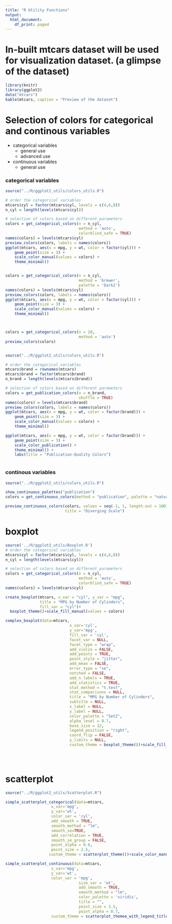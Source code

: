 ```yaml
---
title: "R Utility Functions"
output:
  html_document:
    df_print: paged
---
```


# In-built mtcars dataset will be used for visualization dataset. (a glimpse of the dataset)

```r
library(knitr)
library(ggplot2)
data("mtcars")
kable(mtcars, caption = "Preview of the dataset")

```

# Selection of colors for categorical and continous variables
 - categorical variables
    - general use
    - advanced use
 - continuous variables
    - general use
    
### categorical variables

```r
source("../R/ggplot2_utils/colors_utils.R")

# order the categorical variables
mtcars$cyl = factor(mtcars$cyl, levels = c(4,6,8))
n_cyl = length(levels(mtcars$cyl))

# selection of colors based on different parameters
colors = get_categorical_colors(n = n_cyl,
                                method = 'auto',
                                colorblind_safe = TRUE)
names(colors) = levels(mtcars$cyl)
preview_colors(colors, labels = names(colors))
ggplot(mtcars, aes(x = mpg, y = wt, color = factor(cyl))) +
    geom_point(size = 3) +
    scale_color_manual(values = colors) +
    theme_minimal()


colors = get_categorical_colors(n = n_cyl,
                                method = 'brewer',
                                palette = 'Dark2')
names(colors) = levels(mtcars$cyl)
preview_colors(colors, labels = names(colors))
ggplot(mtcars, aes(x = mpg, y = wt, color = factor(cyl))) +
    geom_point(size = 3) +
    scale_color_manual(values = colors) +
    theme_minimal()



colors = get_categorical_colors(n = 20,
                                method = 'auto')
preview_colors(colors)



```



```r
source("../R/ggplot2_utils/colors_utils.R")

# order the categorical variables
mtcars$brand = rownames(mtcars)
mtcars$brand = factor(mtcars$brand)
n_brand = length(levels(mtcars$brand))

# selection of colors based on different parameters
colors = get_publication_colors(n = n_brand,
                                shuffle = TRUE)
names(colors) = levels(mtcars$brand)
preview_colors(colors, labels = names(colors))
ggplot(mtcars, aes(x = mpg, y = wt, color = factor(brand))) +
    geom_point(size = 3) +
    scale_color_manual(values = colors) +
    theme_minimal()

ggplot(mtcars, aes(x = mpg, y = wt, color = factor(brand))) +
    geom_point(size = 3) +
    scale_color_publication() +
    theme_minimal() +
    labs(title = "Publication-Quality Colors")



```

### continous variables

```r
source("../R/ggplot2_utils/colors_utils.R")

show_continuous_palettes("publication")
colors = get_continuous_colors(method = "publication", palette = "nature_heatmap")

preview_continuous_colors(colors, values = seq(-1, 1, length.out = 100), 
                          title = "Diverging Scale")
```

# boxplot
```r
source('../R/ggplot2_utils/Boxplot.R')
# order the categorical variables
mtcars$cyl = factor(mtcars$cyl, levels = c(4,6,8))
n_cyl = length(levels(mtcars$cyl))

# selection of colors based on different parameters
colors = get_categorical_colors(n = n_cyl,
                                method = 'auto',
                                colorblind_safe = TRUE)
names(colors) = levels(mtcars$cyl)

create_boxplot(mtcars, x_var = "cyl", y_var = "mpg", 
               title = "MPG by Number of Cylinders",
               fill_var = "cyl")+
  boxplot_theme()+scale_fill_manual(values = colors)

complex_boxplot(data=mtcars,
                            x_var='cyl',
                            y_var='mpg',
                            fill_var = 'cyl',
                            facet_var = NULL,
                            facet_type = "wrap",
                            add_violin = FALSE,
                            add_points = TRUE,
                            point_style = "jitter",
                            add_mean = FALSE,
                            error_type = "se",
                            notched = FALSE,
                            add_n_labels = TRUE,
                            add_statistics = TRUE,
                            stat_method = "t.test",
                            stat_comparisons = NULL,
                            title = "MPG by Number of Cylinders",
                            subtitle = NULL,
                            x_label = NULL,
                            y_label = NULL,
                            color_palette = "Set2",
                            alpha_level = 0.7,
                            base_size = 12,
                            legend_position = "right",
                            coord_flip = FALSE,
                            y_limits = NULL,
                            custom_theme = boxplot_theme())+scale_fill_manual(values = colors)
  




```

# scatterplot

```r
source("../R/ggplot2_utils/Scatterplot.R")

simple_scatterplot_categorical(data=mtcars,
                    x_var='mpg',
                    y_var='wt',
                    color_var = 'cyl',
                    add_smooth = TRUE,
                    smooth_method = "lm",
                    smooth_se=TRUE,
                    add_correlation = TRUE,
                    smooth_se_group = FALSE,
                    point_alpha = 0.6,
                    point_size = 2.5,
                   custom_theme = scatterplot_theme())+scale_color_manual(values = colors)

simple_scatterplot_continuous(data=mtcars,
                    x_var='mpg',
                    y_var='wt',
                    color_var = 'mpg',
                                size_var = 'wt',
                                add_smooth = TRUE,
                                smooth_method = "lm",
                                color_palette = 'viridis',
                                title = "",
                                point_size = 3.5,
                                point_alpha = 0.7,
                    custom_theme = scatterplot_themea_with_legend_title())


```








